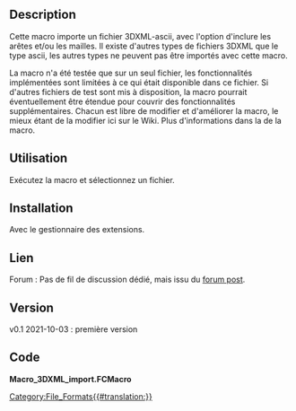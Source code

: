 <languages/>

{{Macro/fr
|Name=3DXML_import
|Description=Importe un fichier 3DXML-ascii dans FreeCAD.
|Author=heda
|Version=0.1
|Date=2021-10-03
|FCVersion=-
}}

==Description==

Cette macro importe un fichier 3DXML-ascii, avec l'option d'inclure les arêtes et/ou les mailles. Il existe d'autres types de fichiers 3DXML que le type ascii, les autres types ne peuvent pas être importés avec cette macro.

La macro n'a été testée que sur un seul fichier, les fonctionnalités implémentées sont limitées à ce qui était disponible dans ce fichier. Si d'autres fichiers de test sont mis à disposition, la macro pourrait éventuellement être étendue pour couvrir des fonctionnalités supplémentaires. Chacun est libre de modifier et d'améliorer la macro, le mieux étant de la modifier ici sur le Wiki. Plus d'informations dans la {{Incode|docstring}} de la macro.

==Utilisation==

Exécutez la macro et sélectionnez un fichier.

==Installation==

Avec le gestionnaire des extensions.

==Lien==

Forum :  Pas de fil de discussion dédié, mais issu du [https://forum.freecadweb.org/viewtopic.php?f=8&t=28199 forum post].

==Version==

v0.1 2021-10-03 : première version

==Code==

'''Macro_3DXML_import.FCMacro'''

{{MacroCode|code=
#!/usr/bin/env python3
# -*- coding: utf-8 -*-

# ***************************************************************************
# *   Copyright (c) 2021 heda <heda @ freecad forum>                        *
# *                                                                         *
# *   This file is part of the FreeCAD CAx development system.              *
# *                                                                         *
# *   This program is free software; you can redistribute it and/or modify  *
# *   it under the terms of the GNU Lesser General Public License (LGPL)    *
# *   as published by the Free Software Foundation; either version 2 of     *
# *   the License, or (at your option) any later version.                   *
# *   for detail see the LICENCE text file.                                 *
# *                                                                         *
# *   This program is distributed in the hope that it will be useful,       *
# *   but WITHOUT ANY WARRANTY; without even the implied warranty of        *
# *   MERCHANTABILITY or FITNESS FOR A PARTICULAR PURPOSE.  See the         *
# *   GNU Library General Public License for more details.                  *
# *                                                                         *
# *   You should have received a copy of the GNU Library General Public     *
# *   License along with this program; if not, write to the Free Software   *
# *   Foundation, Inc., 59 Temple Place, Suite 330, Boston, MA  02111-1307  *
# *   USA                                                                   *
# *                                                                         *
# ***************************************************************************


__Name__ = '3DXML_import'
__Comment__ = 'Imports a 3DXML-ascii file to FreeCAD'
__Author__ = 'heda @ fc-forum'
__Version__ = '0.1'
__Date__ = '2021-10-03'
__License__ = 'LGPL-2.0-or-later'
__Web__ = ''
__Wiki__ = 'https://wiki.freecadweb.org/Macro_3DXML_import'
__Icon__ = ''
__Help__ = 'Launch macro and select file.'
__Status__ = 'Stable'
__Requires__ = 'tested on FreeCAD v0.19'
__Communication__ = 'forum'
__Files__ = ''


__doc__ = """
The 3DXML file format allows for multiple types of representations.
This macro is limited to human readable content in the files,
i.e. the ascii tesselated type of geometry definition.
This type of geometry definition includes polylines as edges of geometry,
and meshes (like stl files).

The macro in current state requires a readable xml-file of type ".3DRep".

Import of edges is by default off, since that is the operation taking the
longest time.

It is recommended to run a mesh analysis after import to for example
remove duplicate points or correct flipped normals.

This macro is created using only one reference file (with only "strips" as
facets), thus it's applicability on other .3DRep files is currently unknown.
If other test files are made available, the macro can be updated.
"""

import FreeCAD as App
import Part, Mesh
from PySide import QtGui
import xml.etree.ElementTree as ET

IMPORT_EDGES, MERGE_EDGES = False, False
IMPORT_MESHES, MERGE_MESHES = True, True

filename, filt = QtGui.QFileDialog.getOpenFileName(filter='*.3DRep')

if not filename:
    raise UserWarning('Need to select a 3DRep file.')

print('Importing: {}'.format(filename))
doc = App.ActiveDocument

tree = ET.parse(filename)
root = tree.getroot()

# get namespaces from xml
ns = dict([node for _, node in
           ET.iterparse(filename, events=['start-ns'])])
if ns.get('') != 'http://www.3ds.com/xsd/3DXML':
    raise UserWarning('did not find expected namespace, file malformed?')
ns.update({'3dx':ns.get('')})


def parse_verts(vertbuffer):
    def floatify(xyz):
        return tuple((float(i) for i in xyz.split()))
    return [floatify(v) for v in vertbuffer.split(',')]

def parse_strips(strips):
    return (tuple(int(i) for i in strip.split())
            for strip in strips.split(','))

def make_mesh(element):
    Faces, VertexBuffer, SurfaceAttributes = list(element)
    Color = Faces.find('.//3dx:Color', ns)
    RGBA = tuple((float(i) for i in tuple(Color.attrib.values())[1:]))
    Face = Faces.find('.//3dx:Face', ns)
    strips = Face.get('strips')
    facets = list()
    if strips:
        Positions, Normals = list(VertexBuffer)
        facetverts = fv = parse_verts(Positions.text)
        for strip in parse_strips(strips):
            facetidx = zip(strip, strip[1:], strip[2:])
            facets += [tuple(fv[i] for i in pidx) for pidx in facetidx]
    else:
        print('face type undefined')
    return Mesh.Mesh(facets), RGBA


for BagRepType in root.findall('3dx:Root/3dx:Rep', ns):
    edges, meshes = list(), list()
    for PolygonalRepType in BagRepType:
        if PolygonalRepType.find('./3dx:Edges', ns):
            if not IMPORT_EDGES:
                continue
            Edges = PolygonalRepType.find('./3dx:Edges', ns)
            for polyline in Edges.findall('./3dx:Polyline', ns):
                verts = parse_verts(polyline.get('vertices'))
                edges.append(Part.makePolygon(verts))
                
        elif PolygonalRepType.find('./3dx:Faces', ns):
            print('  found face element')
            if not IMPORT_MESHES:
                continue
            mesh = make_mesh(PolygonalRepType)
            meshes.append(mesh)

    if edges:
        print('  creating edges')
        edgegroup = doc.addObject('App::DocumentObjectGroup','Edges')
        wires = list()
        if MERGE_EDGES:
            _edges = list()
            for _edge in edges:
                _edges += _edge.Edges
            for swire in Part.sortEdges(_edges):
                wire = Part.Wire(swire)
                obj = doc.addObject('Part::Feature', 'Edge')
                obj.Shape = wire
                wires.append(obj)
        else:
            for edge in edges:
                obj = doc.addObject('Part::Feature', 'Edge')
                obj.Shape = edge
                wires.append(obj)
        edgegroup.addObjects(wires)

    if meshes:
        print('  creating meshes')
        meshgroup = doc.addObject('App::DocumentObjectGroup','Meshes')
        meshobjs = list()
        if MERGE_MESHES:
            mesh_assembled = Mesh.Mesh()
            for mesh, RGBA in meshes:
                mesh_assembled.addMesh(mesh)
            obj = doc.addObject('Mesh::Feature', 'Mesh')
            obj.Mesh = mesh_assembled
            obj.ViewObject.ShapeColor = RGBA
            meshobjs.append(obj)
        else:
            for mesh, RGBA in meshes:
                obj = doc.addObject('Mesh::Feature', 'Mesh')
                obj.Mesh = mesh
                obj.ViewObject.ShapeColor = RGBA
                meshobjs.append(obj)
        meshgroup.addObjects(meshobjs)

doc.recompute()
print('... completed import')

# end
}}

[[Category:File_Formats{{#translation:}}]]